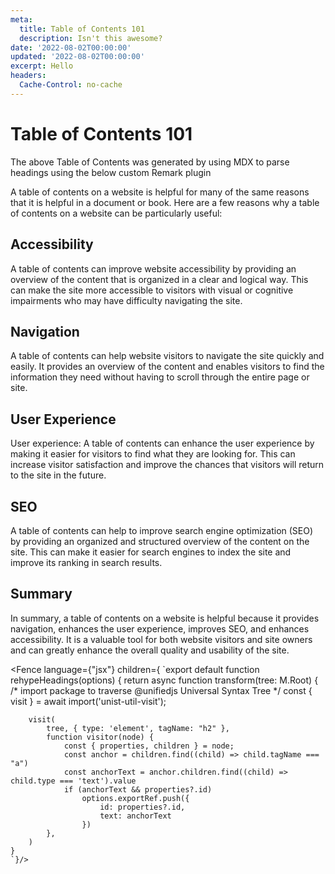 ```yaml
---
meta:
  title: Table of Contents 101
  description: Isn't this awesome?
date: '2022-08-02T00:00:00'
updated: '2022-08-02T00:00:00'
excerpt: Hello
headers:
  Cache-Control: no-cache
---
```


# Table of Contents 101

<TableOfContents/>
The above Table of Contents was generated by using MDX to parse headings using the below custom Remark plugin

A table of contents on a website is helpful for many of the same reasons that it is helpful in a document or book. Here are a few reasons why a table of contents on a website can be particularly useful:

## Accessibility
 A table of contents can improve website accessibility by providing an overview of the content that is organized in a clear and logical way. This can make the site more accessible to visitors with visual or cognitive impairments who may have difficulty navigating the site.


## Navigation
 A table of contents can help website visitors to navigate the site quickly and easily. It provides an overview of the content and enables visitors to find the information they need without having to scroll through the entire page or site.

## User Experience
User experience: A table of contents can enhance the user experience by making it easier for visitors to find what they are looking for. This can increase visitor satisfaction and improve the chances that visitors will return to the site in the future.

## SEO
A table of contents can help to improve search engine optimization (SEO) by providing an organized and structured overview of the content on the site. This can make it easier for search engines to index the site and improve its ranking in search results.


## Summary
In summary, a table of contents on a website is helpful because it provides navigation, enhances the user experience, improves SEO, and enhances accessibility. It is a valuable tool for both website visitors and site owners and can greatly enhance the overall quality and usability of the site.


<Fence language={"jsx"} children={
  `export default function rehypeHeadings(options) {
    return async function transform(tree: M.Root) {
        /* import package to traverse @unifiedjs Universal Syntax Tree */ 
        const { visit } = await import('unist-util-visit');

        visit(
            tree, { type: 'element', tagName: "h2" },
            function visitor(node) {
                const { properties, children } = node;
                const anchor = children.find((child) => child.tagName === "a")
                const anchorText = anchor.children.find((child) => child.type === 'text').value
                if (anchorText && properties?.id)
                    options.exportRef.push({
                        id: properties?.id,
                        text: anchorText
                    })
            },
        )
    }
    `}/>